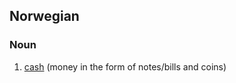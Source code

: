 ==Norwegian==

===Noun===
{{infl|no|noun|g=p}}

# [[cash]] (money in the form of notes/bills and coins)

{{tbot entry|Norwegian|cash|2007|November}}